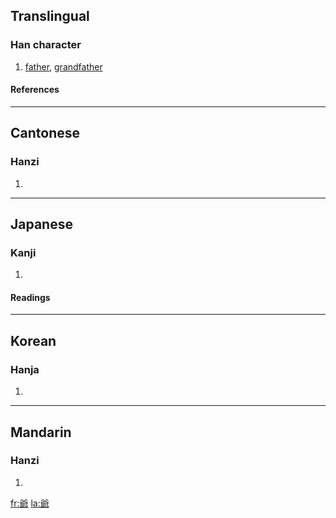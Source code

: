 {{see|爷}}

==Translingual==
===Han character===
{{Han char|rn=88|rad=父|as=09|sn=13|four=8012<sub>7</sub>|canj=金大尸十中 (CKSJL)}}
# [[father]], [[grandfather]]
====References====
{{Han ref|kx=0690.110|dkj=19734|dj=1103.100|hdz=32040.070|uh=723A|ud=29242|bh=B7DD|bd=47069}}

----
==Cantonese==
===Hanzi===
{{yue-hanzi|jyut=|y=ye4}}
# {{defn|Cantonese}}

----
==Japanese==
===Kanji===
{{ja-kanji|grade=|rs=父09}}
# {{defn|Japanese}} 
====Readings====
{{ja-readings|on=[[や]] (ya)|kun=[[ちち]] (chichi), [[じじ]] (jiji), [[おやじ]] (oyaji)}}

----
==Korean==
===Hanja===
{{ko-hanja|hangeul=[[야]]|eumhun=|rv=ya|mr=ya|y=ya}}
# {{defn|Korean}}

----
==Mandarin==
===Hanzi===
{{cmn-hanzi|sim=爷|pin=[[yé]] (ye2)|wg=yeh<sup>2</sup>}}
# {{defn|Mandarin}}

[[fr:爺]]
[[la:爺]]